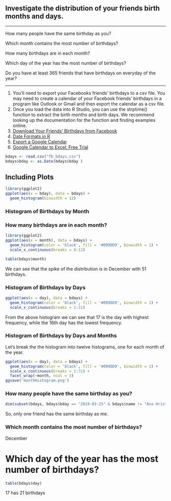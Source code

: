 ## Investigate the distribution of your friends birth months and days.

**********************************************************************


How many people have the same birthday as you?

Which month contains the most number of birthdays?

How many birthdays are in each month?

Which day of the year has the most number of birthdays?

Do you have at least 365 friends that have birthdays on everyday of the year?

**********************************************************************

1. You'll need to export your Facebooks friends' birthdays to a csv file.
You may need to create a calendar of your Facebook friends' birthdays in a program like Outlook or Gmail and then export the calendar as a csv file.
2. Once you load the data into R Studio, you can use the strptime() function to extract the birth months and birth days. We recommend looking up the documentation for the function and finding examples online.
3. [Download Your Friends' Birthdays from Facebook](https://www.facebook.com/help/152652248136178/)
4. [Date Formats in R](https://www.r-bloggers.com/date-formats-in-r/)
5. [Export a Google Calendar](https://support.google.com/calendar/answer/37111?hl=en)
6. [Google Calendar to Excel: Free Trial](https://www.gcal2excel.com/)

```{r read data}
bdays <- read.csv("fb_bdays.csv")
bdays$bday <- as.Date(bdays$bday )
```

## Including Plots



```{r }
library(ggplot2)
ggplot(aes(x = bday), data = bdays) +
  geom_histogram(binwidth = 12)
```

### Histogram of Birthdays by Month 

### How many birthdays are in each month?

```{r Birthdays by Month}
library(ggplot2)
ggplot(aes(x = month), data = bdays) +
  geom_histogram(color = 'black', fill = '#099DD9', binwidth = 1) + 
  scale_x_continuous(breaks = 0:12)
```

```{r}
table(bdays$month)
```

We can see that the spike of the distribution is in December with 51 birthdays. 

### Histogram of Birthdays by Days 

```{r Birthdays by Month and Days}
ggplot(aes(x = day), data = bdays) +
  geom_histogram(color = 'black', fill = '#099DD9', binwidth = 1) +
  scale_x_continuous(breaks = 1:31)
```

From the above histogram we can see that 17 is the day with highest frequency, while the 16th day has the lowest frequency.

### Histogram of Birthdays by Days and Months

Let's break the the histogram into twelve histograms, one for each month of the year.


```{r}
ggplot(aes(x = day), data = bdays) +
  geom_histogram(color = 'black', fill = '#099DD9', binwidth = 1) +
  scale_x_continuous(breaks = 1:31) +
  facet_wrap(~month, ncol = 3)
ggsave('monthHistogram.png')
```


### How many people have the same birthday as you?
```{r}
dim(subset(bdays, bdays$bday == "2019-03-25" & bdays$name != "Ana Hristian"))[1]
```

So, only one friend has the same birthday as me.

### Which month contains the most number of birthdays?

December

# Which day of the year has the most number of birthdays?

```{r}
table(bdays$day)
```

17 has 21 birthdays


